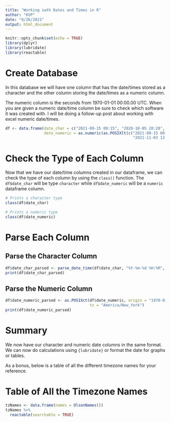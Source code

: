 ```yaml
---
title: "Working iwth Dates and Times in R"
author: "KVP"
date: "9/26/2021"
output: html_document
---
```


```r
knitr::opts_chunk$set(echo = TRUE)
library(dplyr)
library(lubridate)
library(reactable)
```

# Create Database
In this database we will have one column that has the date/times stored as a character and the other column storing the date/times as a numeric column. 

The numeric column is the seconds from 1970-01-01 00:00.00 UTC. When you are given a numeric date/time column be sure to check which software it was created with. I will be doing a follow-up post about working with excel numeric date/times.

```r
df <- data.frame(date_char = c("2021-09-15 09:15", "2020-10-05 20:20", "2021-11-03 13:00"),
                 date_numeric = as.numeric(as.POSIXlt(c("2021-09-15 09:15", "2020-10-05 20:20", 
                                                        "2021-11-03 13:00"))))
```

# Check the Type of Each Column
Now that we have our date/time columns created in our dataframe, we can check the type of each column by using the `class()` function. The `df$date_char` will be type `character` while `df$date_numeric` will be a `numeric` dataframe column.

```r
# Prints a character type
class(df$date_char)

# Prints a numeric type
class(df$date_numeric)
```

# Parse Each Column
## Parse the Character Column
```r
df$date_char_parsed <- parse_date_time(df$date_char, "%Y-%m-%d %H:%M", tz = "America/New_York")
print(df$date_char_parsed)
```

## Parse the Numeric Column
```r
df$date_numeric_parsed <- as.POSIXct(df$date_numeric, origin = "1970-01-01 00:00.00 UTC",
                                     tz = "America/New_York")
print(df$date_numeric_parsed)
```

# Summary
We now have our character and numeric date columns in the same format. We can now do calculations using `{lubridate}` or format the date for graphs or tables.

As a bonus, below is a table of all the different timezone names for your reference.

# Table of All the Timezone Names
```r
tzNames <- data.frame(names = OlsonNames())
tzNames %>%
  reactable(searchable = TRUE)
```

